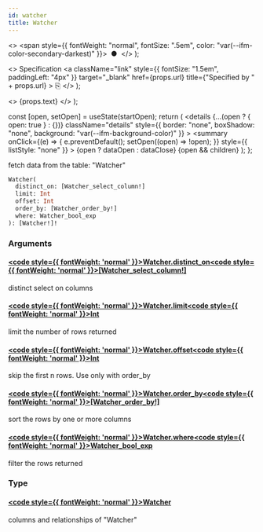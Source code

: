 ```yaml
---
id: watcher
title: Watcher
---
```


<head>
  <meta content="noindex" name="robots" />
  <meta charset="utf-8" />
</head>

  <>
    <span style={{ fontWeight: "normal", fontSize: ".5em", color: "var(--ifm-color-secondary-darkest)" }}>
      &nbsp;●&nbsp;
    </span>
  </>
);

  <>
    Specification
    <a
      className="link"
      style={{ fontSize: "1.5em", paddingLeft: "4px" }}
      target="_blank"
      href={props.url}
      title={"Specified by " + props.url}
    >
      ⎘
    </a>
  </>
);

  <>
    <span className={props.class}>{props.text}</span>
  </>
);


  const [open, setOpen] = useState(startOpen);
  return (
    <details
      {...(open ? { open: true } : {})}
      className="details"
      style={{ border: "none", boxShadow: "none", background: "var(--ifm-background-color)" }}
    >
      <summary
        onClick={(e) => {
          e.preventDefault();
          setOpen((open) => !open);
        }}
        style={{ listStyle: "none" }}
      >
        {open ? dataOpen : dataClose}
      </summary>
      {open && children}
    </details>
  );
};

fetch data from the table: "Watcher"

```graphql
Watcher(
  distinct_on: [Watcher_select_column!]
  limit: Int
  offset: Int
  order_by: [Watcher_order_by!]
  where: Watcher_bool_exp
): [Watcher!]!
```

### Arguments

#### [<code style={{ fontWeight: 'normal' }}>Watcher.<b>distinct_on</b></code>](#)<Bullet />[<code style={{ fontWeight: 'normal' }}><b>[Watcher_select_column!]</b></code>](/docs/api/airdrops/graphql/envio/enums/watcher-select-column.mdx) <Badge class="badge badge--secondary " text="list"/> <Badge class="badge badge--secondary " text="enum"/>

distinct select on columns

#### [<code style={{ fontWeight: 'normal' }}>Watcher.<b>limit</b></code>](#)<Bullet />[<code style={{ fontWeight: 'normal' }}><b>Int</b></code>](/docs/api/airdrops/graphql/envio/scalars/int.mdx) <Badge class="badge badge--secondary " text="scalar"/>

limit the number of rows returned

#### [<code style={{ fontWeight: 'normal' }}>Watcher.<b>offset</b></code>](#)<Bullet />[<code style={{ fontWeight: 'normal' }}><b>Int</b></code>](/docs/api/airdrops/graphql/envio/scalars/int.mdx) <Badge class="badge badge--secondary " text="scalar"/>

skip the first n rows. Use only with order_by

#### [<code style={{ fontWeight: 'normal' }}>Watcher.<b>order_by</b></code>](#)<Bullet />[<code style={{ fontWeight: 'normal' }}><b>[Watcher_order_by!]</b></code>](/docs/api/airdrops/graphql/envio/inputs/watcher-order-by.mdx) <Badge class="badge badge--secondary " text="list"/> <Badge class="badge badge--secondary " text="input"/>

sort the rows by one or more columns

#### [<code style={{ fontWeight: 'normal' }}>Watcher.<b>where</b></code>](#)<Bullet />[<code style={{ fontWeight: 'normal' }}><b>Watcher_bool_exp</b></code>](/docs/api/airdrops/graphql/envio/inputs/watcher-bool-exp.mdx) <Badge class="badge badge--secondary " text="input"/>

filter the rows returned

### Type

#### [<code style={{ fontWeight: 'normal' }}><b>Watcher</b></code>](/docs/api/airdrops/graphql/envio/objects/watcher.mdx) <Badge class="badge badge--secondary " text="object"/>

columns and relationships of "Watcher"
